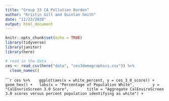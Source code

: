 ```yaml
---
title: "Group 33 CA Pollution Burden"
author: "Kristin Gill and Quinlan Smith"
date: "11/23/2020"
output: html_document
---
```


```r
knitr::opts_chunk$set(echo = TRUE)
library(tidyverse)
library(janitor)
library(here)
```

```r
# read in the data
ces <- read_csv(here("data", "ces3demographics.csv")) %>% 
  clean_names()
```

``````r
ces %>% 
  ggplot(aes(x = white_percent, y = ces_3_0_score)) +
  geom_hex() +
  labs(x = "Percentage of Population White",
       y = "CalEnvrioScreen 3.0 Score",
       title = "Aggregate CalEnviroScreen 3.0 scores versus percent population identifying as white") +
```

